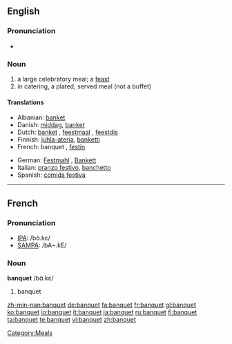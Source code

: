 ==English==

===Pronunciation===
*{{audio|en-us-banquet.ogg|Audio (US)}}

===Noun===
{{en-noun}}

# a large celebratory meal; a [[feast]]
# in catering, a plated, served meal (not a buffet)


====Translations====
{{top}}
*Albanian: [[banket]] 
*Danish: [[middag#Danish|middag]], [[banket]]
*Dutch: [[banket]] {{n}}, [[feestmaal]] {{n}}, [[feestdis]] {{m}}
*Finnish: [[juhla-ateria]], [[banketti]]
*French: banquet {{m}}, [[festin]] {{m}}
{{mid}}
*German: [[Festmahl]] {{n}}, [[Bankett]] {{n}}
*Italian: [[pranzo festivo]], [[banchetto]]
*Spanish: [[comida festiva]] {{f}}
{{bottom}}

[[Category:Meals]]

----

==French==

===Pronunciation===
*[[w:IPA|IPA]]: /bɑ̃.kɛ/
*[[w:SAMPA|SAMPA]]: /bA~.kE/

===Noun===
'''banquet''' /bɑ̃.kɛ/ {{m}}

# banquet

[[zh-min-nan:banquet]]
[[de:banquet]]
[[fa:banquet]]
[[fr:banquet]]
[[gl:banquet]]
[[ko:banquet]]
[[io:banquet]]
[[it:banquet]]
[[ja:banquet]]
[[ru:banquet]]
[[fi:banquet]]
[[ta:banquet]]
[[te:banquet]]
[[vi:banquet]]
[[zh:banquet]]